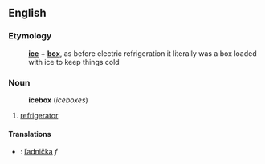 ==English==
===Etymology===
:'''[[ice]]''' + '''[[box]]''', as before electric refrigeration it literally was a box loaded with ice to keep things cold
===Noun===
:'''icebox''' (''iceboxes'')
# [[refrigerator]]
====Translations====
*{{sk}}: [[ľadnička]] ''f''
